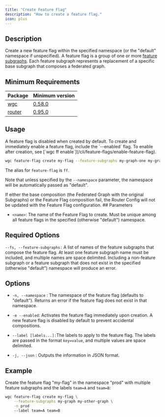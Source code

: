 ```yaml
---
title: "Create Feature Flag"
description: "How to create a feature flag."
icon: plus
---
```


## Description

Create a new feature flag within the specified namespace (or the "default" namespace if unspecified). A feature flag is a group of one or more [feature subgraphs](/cli/feature-subgraph). Each feature subgraph represents a replacement of a specific base subgraph that composes a federated graph.

## Minimum Requirements

|Package|Minimum version|
|---|---|
|[wgc](/cli/intro)|[0.58.0](https://github.com/wundergraph/cosmo/compare/wgc@0.57.7...wgc@0.58.0)|
|[router](/router/intro)|[0.95.0](https://github.com/wundergraph/cosmo/releases/tag/router%400.95.0)|

## Usage

<Note>
  A feature flag is disabled when created by default. To create and immediately enable a feature flag, include the `--enabled` flag. To enable after creation, see [`wgc ff enable`](/cli/feature-flags/enable-feature-flag).
</Note>

```bash
wgc feature-flag create my-flag --feature-subgraphs my-graph-one my-graph-two
```

The alias for `feature-flag` is `ff`.

Note that unless specified by the `--namespace` parameter, the namespace will be automatically passed as "default".

<Warning>
  If either the base composition (the Federated Graph with the original Subgraphs) or the Feature Flag composition fail, the Router Config will not be updated with the Feature Flag configuration.
</Warning>
## Parameters

* `<name>`: The name of the Feature Flag to create. Must be unique among all feature flags in the specified (otherwise "default") namespace.

## Required Options

`--fs, --feature-subgraphs:` A list of names of the feature subgraphs that compose the feature flag. At least one feature subgraph name must be included, and multiple names are space delimited. Including a non-feature subgraph or a feature subgraph that does not exist in the specified (otherwise "default") namespace will produce an error.

## Options

* `-n, --namespace` : The namespace of the feature flag (defaults to "default"). Returns an error if the feature flag does not exist in that namespace.

* `-e --enabled`: Activates the feature flag immediately upon creation. A new feature flag is disabled by default to prevent accidental compositions.

* `--label [labels...]:`The labels to apply to the feature flag. The labels are passed in the format `key=value`, and multiple values are space delimited.

* `-j, --json` : Outputs the information in JSON format.

## Example

Create the feature flag "my-flag" in the namespace "prod" with multiple feature subgraphs and the labels `team=A` and `team=B`:

```bash
wgc feature-flag create my-flag \
    --feature-subgraphs my-graph my-other-graph \
    -n prod
    --label team=A team=B
```

